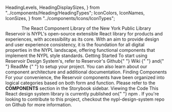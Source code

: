 
  HeadingLevels,
  HeadingDisplaySizes,
} from "../components/Heading/HeadingTypes";
  IconColors,
  IconNames,
  IconSizes,
} from "../components/Icons/IconTypes";

<Meta title="Welcome" />


<DSProvider>
  <VStack spacing="s">
    <Center>
      <Logo name={LogoNames.ReservoirVerticalColor} size={LogoSizes.Small} />
    </Center>
    <Box>
      <Center>
        <Heading
          level={HeadingLevels.One}
          displaySize={HeadingDisplaySizes.Tertiary}
        >
          The React Component Library of the New York Public Library
        </Heading>
      </Center>
      <Text>
        Reservoir is NYPL's open-source extensible React library for products
        and experiences, with accessibility as its core. With an aim to provide
        design and user experience consistency, it is the foundation for all
        digital properties in the NYPL landscape, offering functional components
        that implement the NYPL style standards.
      </Text>
    </Box>
    <SimpleGrid>
      <Box
        style={{
          alignItems: "center",
          border: "1px solid #ccc",
          display: "flex",
          flexDirection: "column",
          padding: "24px",
        }}
      >
        <Icon
          name={IconNames.ActionCheckCircle}
          size={IconSizes.ExtraExtraLarge}
          color={IconColors.SectionEducationSecondary}
          additionalStyles={{
            marginBottom: "s",
          }}
        />
        <Card center>
          <CardHeading id="main-heading1" level={HeadingLevels.Three}>
            Getting Started
          </CardHeading>
          <CardContent>
            <Text displaySize={TextDisplaySizes.Caption}>
              To start using Reservoir Design System's, refer to Reservoir's
              Github{" "}
              <Link
                href="https://github.com/NYPL/nypl-design-system/wiki"
                type={LinkTypes.External}
              >
                Wiki
              </Link>{" "}
              and{" "}
              <Link
                href="https://github.com/NYPL/nypl-design-system/blob/development/README.md"
                type={LinkTypes.External}
              >
                ReadMe
              </Link>{" "}
              to setup your project. You can also learn about our component
              architecture and additional documentation.
            </Text>
          </CardContent>
        </Card>
      </Box>
      <Box
        style={{
          alignItems: "center",
          border: "1px solid #ccc",
          display: "flex",
          flexDirection: "column",
          padding: "24px",
        }}
      >
        <Icon
          name={IconNames.Search}
          size={IconSizes.ExtraExtraLarge}
          color={IconColors.SectionEducationSecondary}
          additionalStyles={{
            marginBottom: "s",
          }}
        />
        <Card center>
          <CardHeading id="main-heading1" level={HeadingLevels.Three}>
            Finding Components
          </CardHeading>
          <CardContent>
            <Text displaySize={TextDisplaySizes.Caption}>
              For your convenience, the Reservoir components have been organized
              into logical categories based on both form and function. Please
              refer to the <b>COMPONENTS</b> section in the Storybook sidebar.
            </Text>
          </CardContent>
        </Card>
      </Box>
      <Box
        style={{
          alignItems: "center",
          border: "1px solid #ccc",
          display: "flex",
          flexDirection: "column",
          padding: "24px",
        }}
      >
        <Icon
          name={IconNames.FileTypeSpreadsheet}
          size={IconSizes.ExtraExtraLarge}
          color={IconColors.SectionEducationSecondary}
          additionalStyles={{
            marginBottom: "s",
          }}
        />
        <Card center>
          <CardHeading id="main-heading1" level={HeadingLevels.Three}>
            Viewing the Code
          </CardHeading>
          <CardContent>
            <Text displaySize="caption">
              This React design system library is currently published on{" "}
              <Link
                href="https://www.npmjs.com/package/@nypl/design-system-react-components"
                type={LinkTypes.External}
              >
                npm
              </Link>
              . If you're looking to contribute to this project, checkout the <Link
                href="https://github.com/NYPL/nypl-design-system"
                type={LinkTypes.External}
              >
                nypl-design-system
              </Link> repo on Github for more information.
            </Text>
          </CardContent>
        </Card>
      </Box>
    </SimpleGrid>
  </VStack>
</DSProvider>
